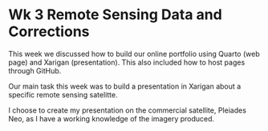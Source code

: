# Wk 3 Remote Sensing Data and Corrections

This week we discussed how to build our online portfolio using Quarto (web page) and Xarigan (presentation). This also included how to host pages through GitHub.

Our main task this week was to build a presentation in Xarigan about a specific remote sensing satelitte.

I choose to create my presentation on the commercial satellite, Pleiades Neo, as I have a working knowledge of the imagery produced.